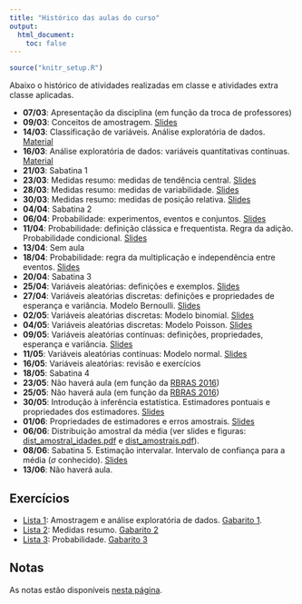```yaml
---
title: "Histórico das aulas do curso"
output:
  html_document:
    toc: false
---
```


```r
source("knitr_setup.R")
```

Abaixo o histórico de atividades realizadas em classe e atividades extra
classe aplicadas.

- **07/03**: Apresentação da disciplina (em função da troca de professores)
- **09/03**: Conceitos de amostragem. [Slides](01_introducao_e_amostragem/01_Introducao_a_Estatistica_e_amostragem.pdf)
- **14/03**: Classificação de variáveis. Análise exploratória de dados.
  [Material](02_Analise_Exploratoria_de_Dados.html)
- **16/03**: Análise exploratória de dados: variáveis quantitativas
  contínuas. [Material](02_Analise_Exploratoria_de_Dados.html)
- **21/03**: Sabatina 1
- **23/03**: Medidas resumo: medidas de tendência central.
  [Slides](03_Medidas_resumo/03_Medidas_resumo.pdf)
- **28/03**: Medidas resumo: medidas de variabilidade.
  [Slides](03_Medidas_resumo/03_Medidas_resumo.pdf)
- **30/03**: Medidas resumo: medidas de posição relativa.
  [Slides](03_Medidas_resumo/03_Medidas_resumo.pdf)
- **04/04**: Sabatina 2
- **06/04**: Probabilidade: experimentos, eventos e conjuntos.
  [Slides](04_Probabilidade/04_Probabilidade.pdf)
- **11/04**: Probabilidade: definição clássica e frequentista. Regra da
  adição. Probabilidade condicional.
  [Slides](04_Probabilidade/04_Probabilidade.pdf)
- **13/04**: Sem aula
- **18/04**: Probabilidade: regra da multiplicação e independência entre
  eventos. [Slides](04_Probabilidade/04_Probabilidade.pdf)
- **20/04**: Sabatina 3
- **25/04**: Variáveis aleatórias: definições e exemplos.
  [Slides](05_Variaveis_aleatorias/05_Variaveis_Aleatorias.pdf)
- **27/04**: Variáveis aleatórias discretas: definições e propriedades
  de esperança e variância. Modelo Bernoulli.
  [Slides](05_Variaveis_aleatorias/05_Variaveis_Aleatorias.pdf)
- **02/05**: Variáveis aleatórias discretas: Modelo binomial.
  [Slides](05_Variaveis_aleatorias/05_Variaveis_Aleatorias.pdf)
- **04/05**: Variáveis aleatórias discretas: Modelo Poisson.
  [Slides](05_Variaveis_aleatorias/05_Variaveis_Aleatorias.pdf)
- **09/05**: Variáveis aleatórias contínuas: definições, propriedades,
  esperança e variância.
  [Slides](05_Variaveis_aleatorias/05_Variaveis_Aleatorias.pdf)
- **11/05**: Variáveis aleatórias contínuas: Modelo normal.
  [Slides](05_Variaveis_aleatorias/05_Variaveis_Aleatorias.pdf)
- **16/05**: Variáveis aleatórias: revisão e exercícios
- **18/05**: Sabatina 4
- **23/05**: Não haverá aula (em função da [RBRAS 2016])
- **25/05**: Não haverá aula (em função da [RBRAS 2016])
- **30/05**: Introdução à inferência estatística. Estimadores pontuais e
  propriedades dos estimadores.
  [Slides](06_Estimacao_pontual/06_Estimacao_pontual.pdf)
- **01/06**: Propriedades de estimadores e erros amostrais.
  [Slides](06_Estimacao_pontual/06_Estimacao_pontual.pdf)
- **06/06**: Distribuição amostral da média (ver slides e figuras:
  [dist_amostral_idades.pdf](06_Estimacao_pontual/dist_amostral_idades.pdf)
  e [dist_amostrais.pdf](06_Estimacao_pontual/dist_amostrais.pdf)).
- **08/06**: Sabatina 5. Estimação intervalar. Intervalo de confiança
  para a média ($\sigma$ conhecido).
  [Slides](07_Estimacao_intervalar/07_Estimacao_intervalar.pdf)
- **13/06**: Não haverá aula.

## Exercícios

- [Lista 1][]: Amostragem e análise exploratória de dados. [Gabarito 1][].
- [Lista 2][]: Medidas resumo. [Gabarito 2][]
- [Lista 3][]: Probabilidade. [Gabarito 3][]

## Notas

As notas estão disponíveis [nesta página](notas.html).



[Lista 1]: exercicios/01_Amostragem_e_Exploratoria.pdf
[Gabarito 1]: exercicios/01_Amostragem_e_Exploratoria_GABARITO.pdf
[Lista 2]: exercicios/03_Medidas_resumo.pdf
[Gabarito 2]: exercicios/03_Medidas_resumo_GABARITO.pdf
[Lista 3]: exercicios/04_Probabilidade.pdf
[Gabarito 3]: exercicios/04_Probabilidade_GABARITO.pdf

[RBRAS 2016]: http://rbras2016.ufba.br/pt
